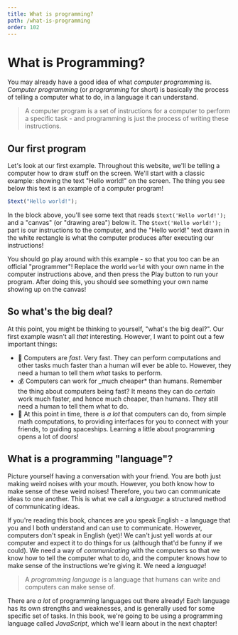 ```yaml
---
title: What is programming?
path: /what-is-programming
order: 102
---
```

# What is Programming?

You may already have a good idea of what _computer programming_ is. _Computer programming_ (or _programming_ for short) is basically the process of telling a computer what to do, in a language it can understand.

> A computer program is a set of instructions for a computer to perform a specific task - and programming is just the process of writing these instructions.

## Our first program

Let's look at our first example. Throughout this website, we'll be telling a computer how to draw stuff on the screen. We'll start with a classic example: showing the text "Hello world!" on the screen. The thing you see below this text is an example of a computer program!

```js live=true id=what-is-prog-hello-world
$text("Hello world!");
```

In the block above, you'll see some text that reads `$text('Hello world!');` and a "canvas" (or "drawing area") below it. The `$text('Hello world!');` part is our instructions to the computer, and the "Hello world!" text drawn in the white rectangle is what the computer produces after executing our instructions!

You should go play around with this example - so that you too can be an official "programmer"! Replace the world `world` with your own name in the computer instructions above, and then press the Play button to run your program. After doing this, you should see something your own name showing up on the canvas!

## So what's the big deal?

At this point, you might be thinking to yourself, "what's the big deal?". Our first example wasn't all _that_ interesting. However, I want to point out a few important things:

- :speedboat: Computers are _fast_. Very fast. They can perform computations and other tasks much faster than a human will ever be able to. However, they need a human to tell them _what_ tasks to perform.
- :moneybag: Computers can work for \_much cheaper* than humans. Remember the thing about computers being fast? It means they can do _certain_ work much faster, and hence much cheaper, than humans. They still need a human to tell them what to do.
- :rocket: At this point in time, there is _a lot_ that computers can do, from simple math computations, to providing interfaces for you to connect with your friends, to guiding spaceships. Learning a little about programming opens a lot of doors!

## What is a programming "language"?

Picture yourself having a conversation with your friend. You are both just making weird noises with your mouth. However, you both know how to make sense of these weird noises! Therefore, you two can communicate ideas to one another. This is what we call a _language_: a structured method of communicating ideas.

If you're reading this book, chances are you speak English - a language that you and I both understand and can use to communicate. However, computers don't speak in English (yet)! We can't just yell words at our computer and expect it to do things for us (although that'd be funny if we could). We need a way of _communicating_ with the computers so that we know how to tell the computer what to do, and the computer knows how to make sense of the instructions we're giving it. We need a _language_!

> A _programming language_ is a language that humans can write and computers can make sense of.

There are _a lot_ of programming languages out there already! Each language has its own strengths and weaknesses, and is generally used for some specific set of tasks. In this book, we're going to be using a programming language called _JavaScript_, which we'll learn about in the next chapter!
